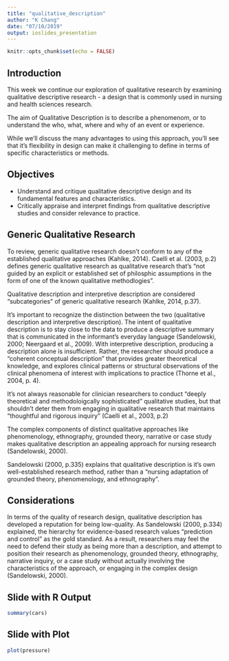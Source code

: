 ```yaml
---
title: "qualitative_description"
author: "K Chang"
date: "07/10/2019"
output: ioslides_presentation
---
```


```r
knitr::opts_chunk$set(echo = FALSE)
```

## Introduction 

This week we continue our exploration of qualitative research by examining qualitative descriptive research - a design that is commonly used in nursing and health sciences research. 

The aim of Qualitative Description is to describe a phenomenom, or to understand the who, what, where and why of an event or experience. 

While we'll discuss the many advantages to using this approach, you'll see that it's flexibility in design can make it challenging to define in terms of specific characteristics or methods.


## Objectives

- Understand and critique qualitative descriptive design and its fundamental features and characteristics.
- Critically appraise and interpret findings from qualitative descriptive studies and consider relevance to practice. 


## Generic Qualitative Research

To review, generic qualitative research doesn't conform to any of the established qualitative approaches (Kahlke, 2014). Caelli et al. (2003, p.2) defines generic qualitative research as qualitative research that's "not guided by an explicit or established set of philosphic assumptions in the form of one of the known qualitative methodlogies".

Qualitative description and interpretive description are considered "subcategories" of generic qualitative research (Kahlke, 2014, p.37). 

It's important to recognize the distinction between the two (qualitative description and interpretive description). The intent of qualitative description is to stay close to the data to produce a descriptive summary that is communicated in the informant's everyday language (Sandelowski, 2000; Neergaard et al., 2009). With interpretive description, producing a description alone is insufficient. Rather, the researcher should produce a "coherent conceptual description" that provides greater theoretical knowledge, and explores clinical patterns or structural observations of the clinical phenomena of interest with implications to practice (Thorne et al., 2004, p. 4).    



It's not always reasonable for clinician researchers to conduct "deeply theoretical and methodoloigcally sophisticated" qualitative studies, but that shouldn't deter them from engaging in qualitative research that maintains "thoughtful and rigorous inquiry" (Caelli et al., 2003, p.2)  

The complex components of distinct qualitative approaches like phenomenology, ethnography, grounded theory, narrative or case study makes qualitative description an appealing approach for nursing research (Sandelowski, 2000).

Sandelowski (2000, p.335) explains that qualitative description is it's own well-established research method, rather than a "nursing adaptation of grounded theory, phenomenology, and ethnography". 

## Considerations
In terms of the quality of research design, qualitative description has developed a reputation for being low-quality. As Sandelowski (2000, p.334) explained, the hierarchy for evidence-based research values "prediction and control" as the gold standard. As a result, researchers may feel the need to defend their study as being more than a description, and attempt to position their research as phenomenology, grounded theory, ethnography, narrative inquiry, or a case study without actually involving the characteristics of the approach, or engaging in the complex design (Sandelowski, 2000).           

## Slide with R Output

```r
summary(cars)
```

## Slide with Plot

```r
plot(pressure)
```

